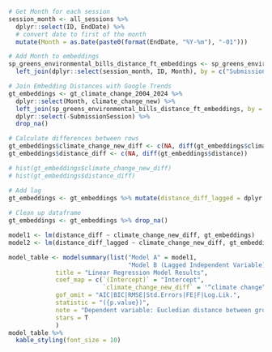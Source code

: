 
```r
# Get Month for each session
session_month <- all_sessions %>% 
  dplyr::select(ID, EndDate) %>% 
  # convert date to first of the month
  mutate(Month = as.Date(paste0(format(EndDate, "%Y-%m"), "-01")))

# Add Month to embeddings
sp_greens_environmental_bills_distance_ft_embeddings <- sp_greens_environmental_bills_distance_ft_embeddings %>% 
  left_join(dplyr::select(session_month, ID, Month), by = c("SubmissionSession" = "ID"))

# Join Embedding Distances with Google Trends
gt_embeddings <- gt_climate_change_2004_2024 %>% 
  dplyr::select(Month, climate_change_new) %>% 
  left_join(sp_greens_environmental_bills_distance_ft_embeddings, by = "Month") %>% 
  dplyr::select(-SubmissionSession) %>% 
  drop_na()

# Calculate differences between rows
gt_embeddings$climate_change_new_diff <- c(NA, diff(gt_embeddings$climate_change_new))
gt_embeddings$distance_diff <- c(NA, diff(gt_embeddings$distance))

# hist(gt_embeddings$climate_change_new_diff)
# hist(gt_embeddings$distance_diff)

# Add lag
gt_embeddings <- gt_embeddings %>% mutate(distance_diff_lagged = dplyr::lag(distance_diff, n = 1, default = NA))
  
# Clean up dataframe
gt_embeddings <- gt_embeddings %>% drop_na()
```

```r

model1 <- lm(distance_diff ~ climate_change_new_diff, gt_embeddings)
model2 <- lm(distance_diff_lagged ~ climate_change_new_diff, gt_embeddings)

model_table <- modelsummary(list("Model A" = model1,
                                 "Model B (Lagged Independent Variable)" = model2),
             title = "Linear Regression Model Results",
             coef_map = c(`(Intercept)` = "Intercept",
                          `climate_change_new_diff` = '“climate change” Search Term Popularity'),
             gof_omit = "AIC|BIC|RMSE|Std.Errors|FE|F|Log.Lik.",
             statistic = "({p.value})",
             note = "Dependent variable: Eucledian distance between grouped bills. P-values in parentheses.",
             stars = T
             )
model_table %>%
  kable_styling(font_size = 10)
```
